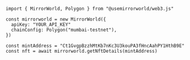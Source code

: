 ```tsx
import { MirrorWorld, Polygon } from "@usemirrorworld/web3.js"

const mirrorworld = new MirrorWorld({
  apiKey: "YOUR_API_KEY"
  chainConfig: Polygon("mumbai-testnet"),
})

const mintAddress = "Ct1GvgpBzzhMtKb7nKc3U3kouPA3fHncAahPY1HthB9E"
const nft = await mirrorworld.getNftDetails(mintAddress)
```
